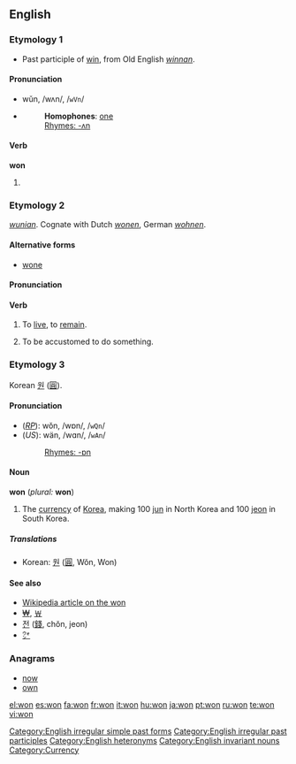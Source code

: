 ==English==

===Etymology 1===
*Past participle of [[win]], from Old English ''[[winnan]]''.

====Pronunciation====
*wŭn, /wʌn/, /<tt>wVn</tt>/
*{{audio|en-us-won.ogg|Audio (US)}}
*:'''Homophones''': [[one]]
*:[[Rhymes:English:-ʌn|Rhymes: -ʌn]]

====Verb====
'''won'''
# {{past of|win}}
<!--do not add translations here; add them to the conjugations of the translations of the infinitive "win"-->
[[Category:English irregular simple past forms]] [[Category:English irregular past participles]]
===Etymology 2===
{{OE.}} ''[[wunian]]''.  Cognate with Dutch ''[[wonen]]'', German ''[[wohnen]]''.

====Alternative forms====
*[[wone]]

====Pronunciation====
{{IPA|/wɒn/}}

====Verb====
{{en-verb}}

# {{context|archaic|or|obsolete|regional}} To [[live]], to [[remain]].
# {{context|archaic|or|obsolete|regional}} To be accustomed to do something.

===Etymology 3===
Korean [[원]] ([[圓]]).

====Pronunciation====
*(''[[RP]]''): wŏn, /wɒn/, /<tt>wQn</tt>/
*(''US''): wän, /wɑn/, /<tt>wAn</tt>/
*:[[Rhymes:English:-ɒn|Rhymes: -ɒn]]

====Noun====
'''won''' (''plural:'' '''won''')<!--note that the plural is the same as the singular-->
# The [[currency]] of [[Korea]], making 100 [[jun]] in North Korea and 100 [[jeon]] in South Korea.

=====Translations=====
*Korean: [[원]] ([[圓]], Wŏn, Won)

====See also====
*[[w:won|Wikipedia article on the won]]
*[[₩]], [[￦]]
*[[전]] ([[錢]], chŏn, jeon)
*[[㌆]]

===Anagrams===
*[[now]]
*[[own]]

[[Category:English heteronyms]]
[[Category:English invariant nouns]]
[[Category:Currency]]

[[el:won]]
[[es:won]]
[[fa:won]]
[[fr:won]]
[[it:won]]
[[hu:won]]
[[ja:won]]
[[pt:won]]
[[ru:won]]
[[te:won]]
[[vi:won]]